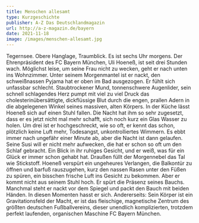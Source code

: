```yaml
---
title: Menschen allesamt
type: Kurzgeschichte
publisher: A-Z Das Deutschlandmagazin
url: http://a-z-magazin.de/bayern
date: 2021-11-18
image: /images/menschen-allesamt.jpg
---
```

Tegernsee. Obere Hanglage, Traumblick. Es ist sechs Uhr morgens. Der Ehrenpräsident des FC Bayern München, Uli Hoeneß, ist seit drei Stunden wach. Möglichst leise, um seine Frau nicht zu wecken, geht er nach unten ins Wohnzimmer. Unter seinem Morgenmantel ist er nackt, den schweißnassen Pyjama hat er oben im Bad ausgezogen. Er fühlt sich unfassbar schlecht. Staubtrockener Mund, tonnenschwere Augenlider, sein schnell schlagendes Herz pumpt mit viel zu viel Druck das cholesterinübersättigte, dickflüssige Blut durch die engen, prallen Adern in die abgelegenen Winkel seines massiven, alten Körpers.
In der Küche lässt Hoeneß sich auf einen Stuhl fallen. Die Nacht hat ihm so sehr zugesetzt, dass er es jetzt nicht mal mehr schafft, sich noch kurz ein Glas Wasser zu holen. Um drei ist er hochgeschreckt, wie so oft, er kennt das schon, plötzlich keine Luft mehr, Todesangst, unkontrolliertes Wimmern. Es ebbt immer nach ungefähr einer Minute ab, aber die Nacht ist dann gelaufen. Seine Susi will er nicht mehr aufwecken, die hat er schon so oft um den Schlaf gebracht. Ein Blick in ihr ruhiges Gesicht, und er weiß, was für ein Glück er immer schon gehabt hat.
Draußen füllt der Morgennebel das Tal wie Stickstoff. Hoeneß verspürt ein ungeheures Verlangen, die Balkontür zu öffnen und barfuß rauszugehen, kurz den nassen Rasen unter den Füßen zu spüren, ein bisschen frische Luft ins Gesicht zu bekommen. Aber er kommt nicht aus seinem Stuhl hoch. Er spürt die Präsenz seines Bauchs. Manchmal steht er nackt vor dem Spiegel und packt den Bauch mit beiden Händen. In diesen Momenten hasst er sich. Andererseits: Sein Körper ist ein Gravitationsfeld der Macht, er ist das fleischige, magnetische Zentrum des größten deutschen Fußballvereins, dieser unendlich komplizierten, trotzdem perfekt laufenden, organischen Maschine FC Bayern München.
